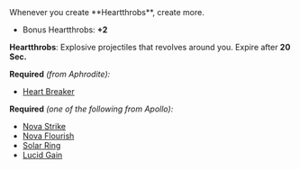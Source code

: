 
<Boon>
Whenever you create **Heartthrobs**, create more.

- Bonus Heartthrobs: **+2**

**Heartthrobs**: Explosive projectiles that revolves around you. Expire after **20 Sec.**

</Boon>

**Required** _(from Aphrodite):_

- [Heart Breaker](/boons/aphrodite#heart-breaker)

**Required** _(one of the following from Apollo):_

- [Nova Strike](/boons/apollo#nova-strike)
- [Nova Flourish](/boons/apollo#nova-flourish)
- [Solar Ring](/boons/apollo#solar-ring)
- [Lucid Gain](/boons/apollo#lucid-gain)
